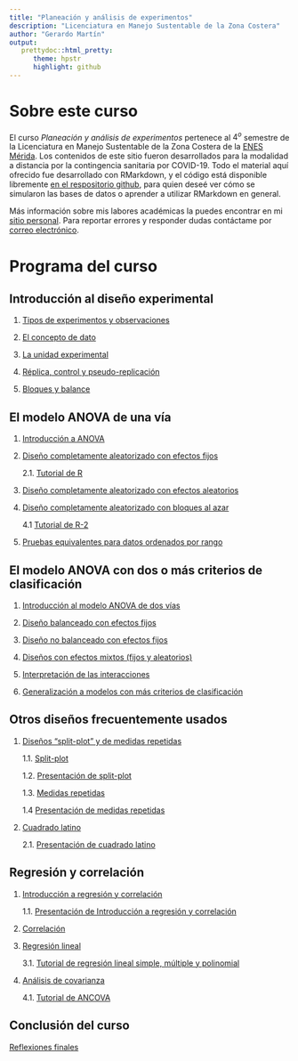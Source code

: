 ```yaml
---
title: "Planeación y análisis de experimentos"
description: "Licenciatura en Manejo Sustentable de la Zona Costera"
author: "Gerardo Martín"
output:
   prettydoc::html_pretty:
      theme: hpstr
      highlight: github
---
```


# Sobre este curso

El curso *Planeación y análisis de experimentos* pertenece al $4^o$ semestre de la Licenciatura en Manejo Sustentable de la Zona Costera de la [ENES Mérida](http://enesmerida.unam.mx/). Los contenidos de este sitio fueron desarrollados para la modalidad a distancia por la contingencia sanitaria por COVID-19. Todo el material aquí ofrecido fue desarrollado con RMarkdown, y el código está disponible libremente [en el respositorio github](https://www.github.com/gerardommc/Preparacion-analisis-experimentos), para quien deseé ver cómo se simularon las bases de datos o aprender a utilizar RMarkdown en general.

Más información sobre mis labores académicas la puedes encontrar en mi [sitio personal](https://gerardommc.github.io). Para reportar errores y responder dudas contáctame por [correo electrónico](mailto:gerardo.mmc@enesmerida.unam.mx).

# Programa del curso

## Introducción al diseño experimental

1. [Tipos de experimentos y observaciones](Unidad 1-Introducción/Tipo-exper-observ.html)

2. [El concepto de dato](Unidad 1-Introducción/Concepto-dato.html)

3. [La unidad experimental](Unidad 1-Introducción/Unidad-exper.html)

4. [Réplica, control y pseudo-replicación](Unidad 1-Introducción/Replica-control.html)

5. [Bloques y balance](Unidad 1-Introducción/Bloques-balance.html)

## El modelo ANOVA de una vía

1. [Introducción a ANOVA](Unidad 2-ANOVA I/ANOVA-I.html)

2. [Diseño completamente aleatorizado con efectos fijos](Unidad 2-ANOVA I/Diseño-aleat-fijos.html)

      2.1. [Tutorial de R](Unidad 2-ANOVA I/Tutorial-R.html)

3. [Diseño completamente aleatorizado con efectos aleatorios](Unidad 2-ANOVA I/Diseño-efect-aleat.html)

4. [Diseño completamente aleatorizado con bloques al azar](Unidad 2-ANOVA I/Bloques-aleatorios.html)

      4.1 [Tutorial de R-2](Unidad 2-ANOVA I/Tutorial-R-2.html)

5. [Pruebas equivalentes para datos ordenados por rango](Unidad 2-ANOVA I/Kruskal-Wallis.html)

## El modelo ANOVA con dos o más criterios de clasificación

1. [Introducción al modelo ANOVA de dos vías](Unidad 3-ANOVA II/ANOVA-II.html)

2. [Diseño balanceado con efectos fijos](Unidad 3-ANOVA II/Diseño-balance-fijos.html)

3. [Diseño no balanceado con efectos fijos](Unidad 3-ANOVA II/Diseño-no-balance-fijos.html)

4. [Diseños con efectos mixtos (fijos y aleatorios)](Unidad 3-ANOVA II/Diseño-efectos-mixtos.html)

5. [Interpretación de las interacciones](Unidad 3-ANOVA II/Interpretacion-interacciones.html)

6. [Generalización a modelos con más criterios de clasificación](Unidad 3-ANOVA II/Generalizacion-disenos-factoriales.html)

## Otros diseños frecuentemente usados

1. [Diseños "split-plot" y de medidas repetidas](Unidad 4-Otros disenos/Split-medidas.html)

      1.1. [Split-plot](Unidad 4-Otros disenos/Split-plot.html)

      1.2. [Presentación de split-plot](Unidad 4-Otros disenos/Split-plot-slides.html)
            
      1.3. [Medidas repetidas](Unidad 4-Otros disenos/Medidas-repetidas.html)
      
      1.4 [Presentación de medidas repetidas](Unidad 4-Otros disenos/Medidas-slides.html)

2. [Cuadrado latino](Unidad 4-Otros disenos/Cuadrado-latino.html)

      2.1. [Presentación de cuadrado latino](Unidad 4-Otros disenos/Cuadrado-vent-lim-slides.html)

## Regresión y correlación

1. [Introducción a regresión y correlación](Unidad 5-Regresion correlacion/Introduccion.html)

      1.1. [Presentación de Introducción a regresión y correlación](Unidad 5-Regresion correlacion/Introduccion-slides.html)
      
2. [Correlación](Unidad 5-Regresion correlacion/Correlacion.html)

3. [Regresión lineal](Unidad 5-Regresion correlacion/Regresion.html)

      3.1. [Tutorial de regresión lineal simple, múltiple y polinomial](Unidad 5-Regresion correlacion/Tutorial-regresion.html)
      
4. [Análisis de covarianza](Unidad 5-Regresion correlacion/ANCOVA.html)

      4.1. [Tutorial de ANCOVA](Unidad 5-Regresion correlacion/Tutorial-ANCOVA.html)

## Conclusión del curso

[Reflexiones finales](Reflexiones.html)
